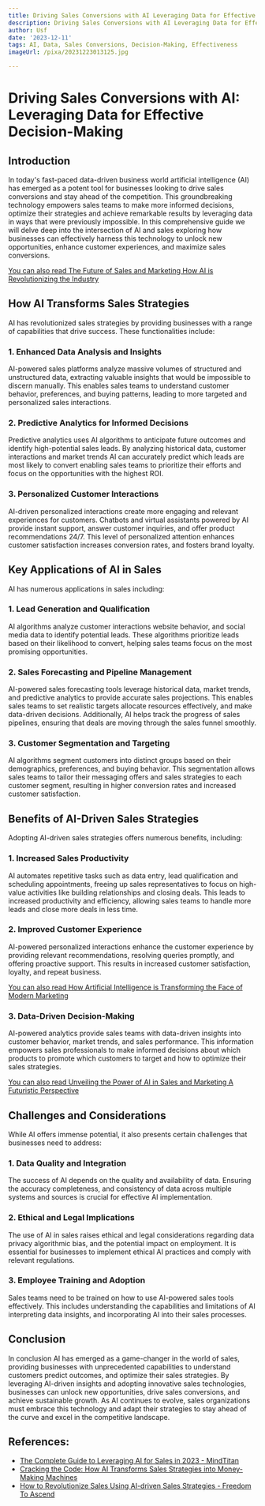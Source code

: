 ```yaml
---
title: Driving Sales Conversions with AI Leveraging Data for Effective Decision-Making
description: Driving Sales Conversions with AI Leveraging Data for Effective Decision-Making
author: Usf
date: '2023-12-11'
tags: AI, Data, Sales Conversions, Decision-Making, Effectiveness
imageUrl: /pixa/20231223013125.jpg

---
```

# Driving Sales Conversions with AI: Leveraging Data for  Effective Decision-Making

## Introduction

In today's  fast-paced data-driven business world artificial intelligence  (AI) has emerged as a potent tool for businesses  looking to drive sales conversions and stay ahead of the competition. This groundbreaking technology empowers sales teams to  make more informed decisions, optimize their strategies  and achieve remarkable results by leveraging data in ways that were previously impossible. In this comprehensive guide we will delve deep into the intersection of AI and sales exploring how businesses can effectively harness this technology to unlock new opportunities, enhance customer experiences, and maximize sales conversions.

[You  can also read The Future of  Sales and Marketing How AI is Revolutionizing  the Industry](The%20Future%20of%20Sales%20and%20Marketing%20How%20AI%20is%20Revolutionizing%20the%20Industry)


## How AI Transforms Sales Strategies

AI has revolutionized sales strategies by providing businesses with a range of  capabilities that drive success. These functionalities  include:

### 1.  Enhanced Data Analysis and Insights

AI-powered sales platforms analyze  massive volumes  of structured and  unstructured  data, extracting valuable insights that would be impossible to discern manually. This enables sales teams to understand customer behavior, preferences, and buying patterns, leading to more targeted and personalized sales interactions.

### 2. Predictive Analytics for  Informed Decisions

Predictive analytics uses AI algorithms to  anticipate future  outcomes and identify high-potential sales leads. By analyzing historical data, customer interactions and market trends  AI can accurately predict which leads are most  likely to convert enabling sales  teams to prioritize their efforts and focus on the opportunities with the highest ROI.

### 3. Personalized Customer Interactions

AI-driven personalized interactions  create more engaging and relevant experiences for customers. Chatbots and virtual assistants powered by AI provide instant support, answer customer inquiries, and  offer product recommendations 24/7. This level of personalized  attention  enhances customer  satisfaction increases conversion rates, and  fosters brand  loyalty.

## Key Applications of AI  in Sales

AI has numerous applications  in sales including:

### 1. Lead Generation and Qualification

AI algorithms analyze customer interactions website behavior, and social  media data to identify potential leads. These algorithms  prioritize leads based on their likelihood to convert, helping sales teams focus on the most promising opportunities.

### 2. Sales Forecasting and Pipeline Management

AI-powered sales forecasting tools leverage historical  data, market trends, and predictive analytics to provide  accurate sales projections. This enables sales teams to set  realistic targets allocate resources  effectively, and make data-driven decisions. Additionally, AI helps track the progress of sales  pipelines, ensuring that deals are moving through the sales funnel smoothly.

### 3. Customer Segmentation and  Targeting

AI algorithms segment customers into distinct groups based on  their  demographics, preferences, and buying behavior. This segmentation allows sales teams to tailor their messaging offers and sales strategies to each customer segment, resulting in higher conversion rates and increased customer satisfaction.

## Benefits of AI-Driven Sales Strategies

Adopting AI-driven  sales strategies offers  numerous  benefits, including:

### 1. Increased Sales Productivity

AI automates repetitive tasks such as data entry, lead qualification and scheduling appointments, freeing up sales representatives to focus on  high-value activities like  building relationships and closing deals.  This leads to increased productivity and efficiency, allowing  sales teams to handle more  leads and close more deals in less time.

### 2. Improved Customer Experience

AI-powered personalized interactions enhance the customer experience by providing relevant recommendations, resolving queries promptly, and offering proactive support. This results  in increased customer satisfaction, loyalty, and repeat  business.

[You  can also read How Artificial Intelligence is Transforming the Face of Modern Marketing](How%20Artificial%20Intelligence%20is%20Transforming%20the%20Face%20of%20Modern%20Marketing)


###  3. Data-Driven Decision-Making

AI-powered analytics provide sales teams with data-driven insights into customer behavior, market trends,  and sales performance. This information empowers sales professionals to make informed decisions about which products to promote which customers to  target and how to optimize their sales strategies.

[You  can also read  Unveiling the Power of AI in Sales and  Marketing A Futuristic Perspective](Unveiling%20the%20Power%20of%20AI%20in%20Sales%20and%20Marketing%20A%20Futuristic%20Perspective)


## Challenges  and Considerations

While AI offers immense potential, it also presents certain challenges that businesses need to address:

### 1. Data Quality and Integration

The success of AI depends on the quality and availability of data. Ensuring the accuracy completeness, and consistency of data  across multiple systems and sources is crucial for effective AI implementation.

### 2. Ethical and  Legal Implications

The use of AI in sales raises  ethical and  legal considerations regarding data privacy algorithmic bias,  and the potential impact  on employment.  It is essential for businesses to implement ethical AI practices and comply with relevant regulations.

### 3. Employee Training and Adoption

Sales teams  need to be  trained on how to use AI-powered  sales tools effectively. This includes understanding the capabilities  and limitations of AI interpreting data insights, and incorporating  AI into their sales processes.

## Conclusion

In conclusion  AI has emerged as a game-changer in the world of sales, providing businesses with unprecedented capabilities to understand customers predict outcomes,  and optimize their sales strategies.  By leveraging AI-driven insights and adopting innovative sales technologies, businesses can unlock new opportunities, drive sales  conversions, and achieve sustainable growth. As AI  continues to  evolve, sales organizations must embrace this  technology and  adapt their strategies to stay ahead of the  curve and excel in the competitive landscape.

## References:
- [The Complete Guide to Leveraging AI for Sales in 2023 - MindTitan](https://mindtitan.com/resources/blog/ai-for-sales/)
- [Cracking the Code: How AI Transforms Sales Strategies into Money-Making Machines](https://www.linkedin.com/pulse/cracking-code-how-ai-transforms-sales-strategies-money-making)
- [How to Revolutionize Sales Using AI-driven Sales Strategies - Freedom To Ascend](https://www.freedomtoascend.com/sales/sales-technology/ai/ai-driven-sales-strategies/)
